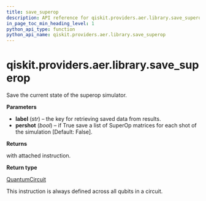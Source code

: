```yaml
---
title: save_superop
description: API reference for qiskit.providers.aer.library.save_superop
in_page_toc_min_heading_level: 1
python_api_type: function
python_api_name: qiskit.providers.aer.library.save_superop
---
```


# qiskit.providers.aer.library.save\_superop

<Function id="qiskit.providers.aer.library.save_superop" github="https://github.com/qiskit/qiskit-aer/tree/stable/0.10/qiskit/providers/aer/library/save_instructions/save_superop.py" signature="save_superop(self, label='superop', pershot=False)">
  Save the current state of the superop simulator.

  **Parameters**

  *   **label** (*str*) – the key for retrieving saved data from results.
  *   **pershot** (*bool*) – if True save a list of SuperOp matrices for each shot of the simulation \[Default: False].

  **Returns**

  with attached instruction.

  **Return type**

  [QuantumCircuit](qiskit.circuit.QuantumCircuit "qiskit.circuit.QuantumCircuit")

  <Admonition title="Note" type="note">
    This instruction is always defined across all qubits in a circuit.
  </Admonition>
</Function>

